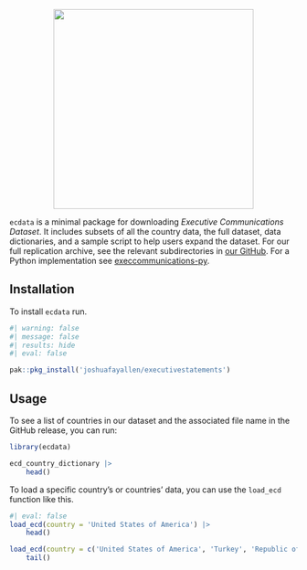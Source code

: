 
<p align="center">
<a href="https://joshuafayallen.github.io/executivestatements">
<img src="hex-logo.png" height = "350" class = "center"> </a>
</p>


`ecdata` is a minimal package for downloading *Executive Communications Dataset*. It includes subsets of all the country data, the full dataset, data dictionaries, and a sample script to help users expand the dataset. For our full replication archive, see the relevant subdirectories in [our GitHub](https://github.com/joshuafayallen/executivestatements/tree/main/raw-data). For a Python implementation see [execcommunications-py](https://github.com/joshuafayallen/executivecommunications-py).

## Installation 

To install `ecdata` run.

```r
#| warning: false
#| message: false
#| results: hide 
#| eval: false

pak::pkg_install('joshuafayallen/executivestatements')

```

## Usage 

To see a list of countries in our dataset and the associated file name in the GitHub release, you can run: 

```r

library(ecdata)

ecd_country_dictionary |>
    head()

```

To load a specific country's or countries' data, you can use the `load_ecd` function like this. 

```r
#| eval: false
load_ecd(country = 'United States of America') |>
    head()

load_ecd(country = c('United States of America', 'Turkey', 'Republic of South Korea')) |>
    tail()

```


